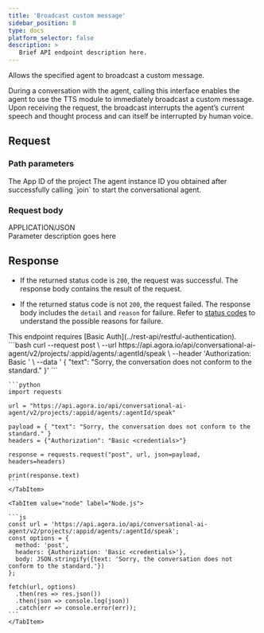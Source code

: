 ```yaml
---
title: 'Broadcast custom message'
sidebar_position: 8
type: docs
platform_selector: false
description: >
   Brief API endpoint description here.
---
```



<RestAPILayout>
  <LeftColumn
    title={frontMatter.title}
    method="POST"
    endpoint="https://api.agora.io/api/conversational-ai-agent/v2/projects/{appid}/agents/{agentId}/speak"
  >

Allows the specified agent to broadcast a custom message.

During a conversation with the agent, calling this interface enables the agent to use the TTS module to immediately broadcast a custom message. Upon receiving the request, the broadcast interrupts the agent’s current speech and thought process and can itself be interrupted by human voice.

## Request

### Path parameters

<PathParameter name="appid" type="string" required={true}>
The App ID of the project
</PathParameter>
<PathParameter name="agentId" type="string" required={true}>
The agent instance ID you obtained after successfully calling `join` to start the conversational agent.
</PathParameter>

### Request body

<div class="api-mime-type">APPLICATION/JSON</div>

<ParameterList title="BODY" required={true}>
  <Parameter name="text" type="string" required={true}>
    Parameter description goes here
  </Parameter>
</ParameterList>

## Response

- If the returned status code is `200`, the request was successful. The response body contains the result of the request.

- If the returned status code is not `200`, the request failed. The response body includes the `detail` and `reason` for failure. Refer to [status codes](../rest-api/reference#response-status-codes) to understand the possible reasons for failure.

    
</LeftColumn>

<RightColumn>

<Section title="Authorization">
This endpoint requires [Basic Auth](../rest-api/restful-authentication).
</Section>

<Section title="Request example">

  <Tabs groupId="code-examples">
    <TabItem value="curl" label="curl" default>
      ```bash
      curl --request post \
        --url https://api.agora.io/api/conversational-ai-agent/v2/projects/:appid/agents/:agentId/speak \
        --header 'Authorization: Basic <credentials>' \
        --data '
      {
        "text": "Sorry, the conversation does not conform to the standard."
      }'
      ```
    </TabItem>
    <TabItem value="python" label="Python">

    ```python
    import requests

    url = "https://api.agora.io/api/conversational-ai-agent/v2/projects/:appid/agents/:agentId/speak"

    payload = { "text": "Sorry, the conversation does not conform to the standard." }
    headers = {"Authorization": "Basic <credentials>"}

    response = requests.request("post", url, json=payload, headers=headers)

    print(response.text)
    ```
    </TabItem>

    <TabItem value="node" label="Node.js">

    ```js
    const url = 'https://api.agora.io/api/conversational-ai-agent/v2/projects/:appid/agents/:agentId/speak';
    const options = {
      method: 'post',
      headers: {Authorization: 'Basic <credentials>'},
      body: JSON.stringify({text: 'Sorry, the conversation does not conform to the standard.'})
    };

    fetch(url, options)
      .then(res => res.json())
      .then(json => console.log(json))
      .catch(err => console.error(err)); 
    ```
    </TabItem>
  </Tabs>

</Section>

</RightColumn>
</RestAPILayout>